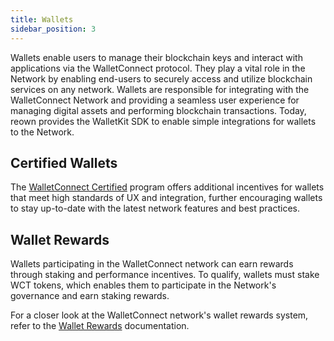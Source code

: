 ```yaml
---
title: Wallets
sidebar_position: 3
---
```


Wallets enable users to manage their blockchain keys and interact with applications via the WalletConnect protocol. They play a vital role in the Network by enabling end-users to securely access and utilize blockchain services on any network. Wallets are responsible for integrating with the WalletConnect Network and providing a seamless user experience for managing digital assets and performing blockchain transactions. Today, reown provides the WalletKit SDK to enable simple integrations for wallets to the Network.
## Certified Wallets

The [WalletConnect Certified]( https://walletconnect.com/blog/walletguide-walletconnect-certified) program offers additional incentives for wallets that meet high standards of UX and integration, further encouraging wallets to stay up-to-date with the latest network features and best practices​.

## Wallet Rewards

Wallets participating in the WalletConnect network can earn rewards through staking and performance incentives. To qualify, wallets must stake WCT tokens, which enables them to participate in the Network's governance and earn staking rewards. 

For a closer look at the WalletConnect network's wallet rewards system, refer to the [Wallet Rewards](../token-dynamics/wallet-rewards) documentation.​